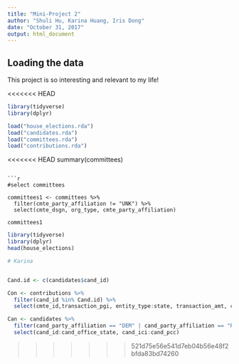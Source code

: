 ```yaml
---
title: "Mini-Project 2"
author: "Shuli Hu, Karina Huang, Iris Dong"
date: "October 31, 2017"
output: html_document
---
```



## Loading the data

This project is so interesting and relevant to my life!

<<<<<<< HEAD
```r
library(tidyverse)
library(dplyr)
```

```r
load("house_elections.rda")
load("candidates.rda")
load("committees.rda")
load("contributions.rda")
```

<<<<<<< HEAD
summary(committees)
```

```r
#select committees

committees1 <- committees %>%
  filter(cmte_party_affiliation != "UNK") %>%
  select(cmte_dsgn, org_type, cmte_party_affiliation) 
  
committees1
```

```r
library(tidyverse)
library(dplyr)
head(house_elections)
```


```r
# Karina


Cand.id <- c(candidates$cand_id)

Con <- contributions %>%
  filter(cand_id %in% Cand.id) %>%
  select(cmte_id,transaction_pgi, entity_type:state, transaction_amt, cand_id) 

Can <- candidates %>%
  filter(cand_party_affiliation == "DEM" | cand_party_affiliation == "REP") %>%
  select(cand_id:cand_office_state, cand_ici:cand_pcc) 
```



















































>>>>>>> 521d75e56e541d7eb04b56e48f2bfda83bd74260
